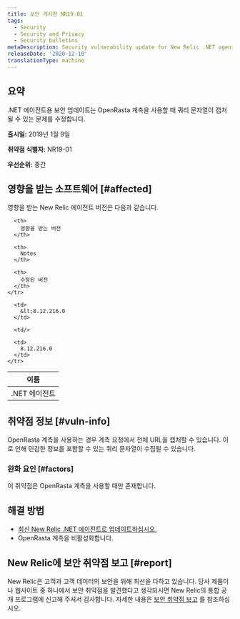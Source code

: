 ```yaml
---
title: 보안 게시판 NR19-01
tags:
  - Security
  - Security and Privacy
  - Security bulletins
metaDescription: Security vulnerability update for New Relic .NET agent.
releaseDate: '2020-12-10'
translationType: machine
---
```


## 요약

.NET 에이전트용 보안 업데이트는 OpenRasta 계측을 사용할 때 쿼리 문자열이 캡처될 수 있는 문제를 수정합니다.

**출시일:** 2019년 1월 9일

**취약점 식별자:** NR19-01

**우선순위:** 중간

## 영향을 받는 소프트웨어 [#affected]

영향을 받는 New Relic 에이전트 버전은 다음과 같습니다.

<table>
  <thead>
    <tr>
      <th>
        이름
      </th>

      <th>
        영향을 받는 버전
      </th>

      <th>
        Notes
      </th>

      <th>
        수정된 버전
      </th>
    </tr>
  </thead>

  <tbody>
    <tr>
      <td>
        .NET 에이전트
      </td>

      <td>
        &lt;8.12.216.0
      </td>

      <td/>

      <td>
        8.12.216.0
      </td>
    </tr>
  </tbody>
</table>

## 취약점 정보 [#vuln-info]

OpenRasta 계측을 사용하는 경우 계측 요청에서 전체 URL을 캡처할 수 있습니다. 이로 인해 민감한 정보를 포함할 수 있는 쿼리 문자열이 수집될 수 있습니다.

### 완화 요인 [#factors]

이 취약점은 OpenRasta 계측을 사용할 때만 존재합니다.

## 해결 방법

* [최신 New Relic .NET 에이전트로 업데이트하십시오.](/docs/agents/net-agent/installation/update-net-agent)
* OpenRasta 계측을 비활성화합니다.

## New Relic에 보안 취약점 보고 [#report]

New Relic은 고객과 고객 데이터의 보안을 위해 최선을 다하고 있습니다. 당사 제품이나 웹사이트 중 하나에서 보안 취약점을 발견했다고 생각되시면 New Relic의 통합 공개 프로그램에 신고해 주셔서 감사합니다. 자세한 내용은 [보안 취약점 보고](/docs/security/new-relic-security/data-privacy/reporting-security-vulnerabilities) 를 참조하십시오.
